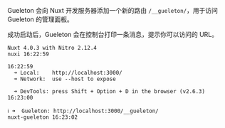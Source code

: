 Gueleton 会向 Nuxt 开发服务器添加一个新的路由 `/__gueleton/`，用于访问 Gueleton 的管理面板。

成功启动后，Gueleton 会在控制台打印一条消息，提示你可以访问的 URL。

```shell {12}
Nuxt 4.0.3 with Nitro 2.12.4                                                                                                     nuxi 16:22:59
                                                                                                                                      16:22:59
  ➜ Local:    http://localhost:3000/
  ➜ Network:  use --host to expose

  ➜ DevTools: press Shift + Option + D in the browser (v2.6.3)                                                                        16:23:00

ℹ ➜  Gueleton: http://localhost:3000/__gueleton/                                                                       nuxt-gueleton 16:23:02
```

